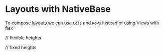 # Layouts with NativeBase
To compose layouts we can use `Cols` and `Rows`
instead of using Views with flex

// flexible heights
<Row>
  <Col style={{ backgroundColor: '#635DB7' }}></Col>
  <Row>
    <Row style={{ backgroundColor: '#635DB7' }}></Row>
    <Row style={{ backgroundColor: '#00CE9F' }}></Row>
  </Col>
</Row>
// fixed heights
<Row>
  <Col style={{ backgroundColor: '#635DB7', height: 200 }}></Col>
  <Col style={{ backgroundColor: '#635DB7', height: 200 }}></Col>
  <Col style={{ backgroundColor: '#635DB7', height: 200 }}></Col>
  <Col style={{ backgroundColor: '#00CE9F', height: 200 }}></Col>
</Row>
